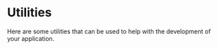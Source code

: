 # Utilities

Here are some utilities that can be used to help with the development of your application.